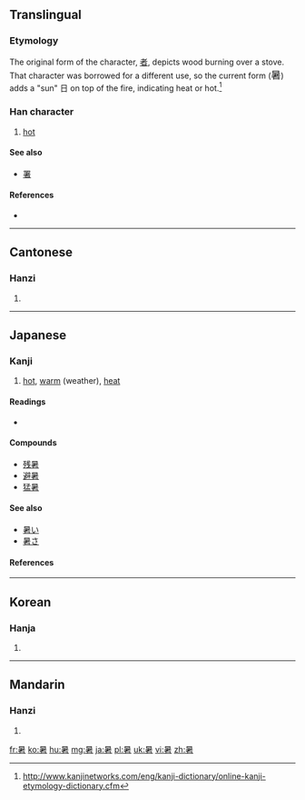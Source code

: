{{also|者}}
==Translingual==

===Etymology===
{{Han compound|日|t1=sun|者|ls=psc|c1=s|c2=p}}

The original form of the character, [[者]], depicts wood burning over a stove. That character was borrowed for a different use, so the current form (<font lang="zh" style="font-size: 125%">暑</font>) adds a "sun" 日 on top of the fire, indicating heat or hot.<ref>http://www.kanjinetworks.com/eng/kanji-dictionary/online-kanji-etymology-dictionary.cfm</ref>

===Han character===
{{Han char|rn=72|rad=日|as=08|sn=12|four=6060<sub>4</sub>|canj=日十大日 (AJKA)}}

# [[hot]]

====See also====
* [[署]]<!-- Graphically similar -->

====References====
* {{Han ref|kx=0498.130|dkj=14031|dj=0866.110|hdz=21516.020|uh=6691|ud=26257|bh=B4BB|bd=46267}}

----

==Cantonese==

===Hanzi===
{{yue-hanzi|jyut=|y=syu2}}

# {{defn|lang=yue|sort=日08}}

----

==Japanese==

===Kanji===
{{ja-kanji|grade=3|rs=日08}}

# [[hot]], [[warm]] (weather), [[heat]]

====Readings====
* {{ja-readings|on=[[しょ]] (sho)|kun=[[あつい]] (atsui), [[あつさ]] (atsusa)}}

====Compounds====
* [[残暑]]
* [[避暑]]
* [[猛暑]]

====See also====
* [[暑い]]
* [[暑さ]]

====References====
<references/>

----

==Korean==

===Hanja===
{{ko-hanja|hangeul=서|eumhun=|rv=seo|mr=sŏ|y=se}}

# {{defn|lang=ko|sort=日08}}

----

==Mandarin==

===Hanzi===
{{cmn-hanzi|pin=[[shǔ]] ([[shu3]])|wg=shu<sup>3</sup>}}

# {{defn|lang=cmn|sort=日08}}

[[fr:暑]]
[[ko:暑]]
[[hu:暑]]
[[mg:暑]]
[[ja:暑]]
[[pl:暑]]
[[uk:暑]]
[[vi:暑]]
[[zh:暑]]